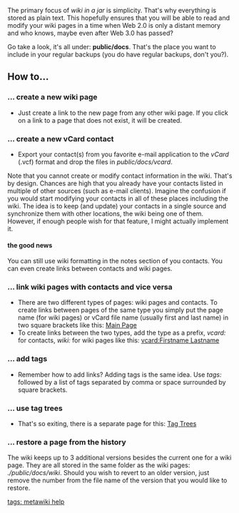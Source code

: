 The primary focus of ''wiki in a jar'' is simplicity. That's why everything is stored as plain text. This hopefully ensures that you will be able to read and modify your wiki pages in a time when Web 2.0 is only a distant memory and who knows, maybe even after Web 3.0 has passed?

Go take a look, it's all under: '''public/docs'''. That's the place you want to include in your regular backups (you do have regular backups, don't you?).

== How to... ==
=== ... create a new wiki page ===
* Just create a link to the new page from any other wiki page. If you click on a link to a page that does not exist, it will be created.
=== ... create a new vCard contact ===
* Export your contact(s) from you favorite e-mail application to the ''vCard'' (.vcf) format and drop the files in ''public/docs/vcard''.

Note that you cannot create or modify contact information in the wiki. That's by design. Chances are high that you already have your contacts listed in multiple of other sources (such as e-mail clients). Imagine the confusion if you would start modifying your contacts in all of these places including the wiki. The idea is to keep (and update) your contacts in a single source and synchronize them with other locations, the wiki being one of them. However, if enough people wish for that feature, I might actually implement it.

==== the good news ====
You can still use wiki formatting in the notes section of you contacts. You can even create links between contacts and wiki pages.

=== ... link wiki pages with contacts and vice versa ===
* There are two different types of pages: wiki pages and contacts. To create links between pages of the same type you simply put the page name (for wiki pages) or vCard file name (usually first and last name) in two square brackets like this: [[Main Page]]
* To create links between the two types, add the type as a prefix, ''vcard:'' for contacts, ''wiki:'' for wiki pages like this: [[vcard:Firstname Lastname]]

=== ... add tags ===
* Remember how to add links? Adding tags is the same idea. Use ''tags:'' followed by a list of tags separated by comma or space surrounded by square brackets.

=== ... use tag trees ===
* That's so exiting, there is a separate page for this: [[Tag Trees]]

=== ... restore a page from the history ===
The wiki keeps up to 3 additional versions besides the current one for a wiki page. They are all stored in the same folder as the wiki pages: ''./public/docs/wiki''. Should you wish to revert to an older version, just remove the number from the file name of the version that you would like to restore.

[[tags: metawiki help]]
